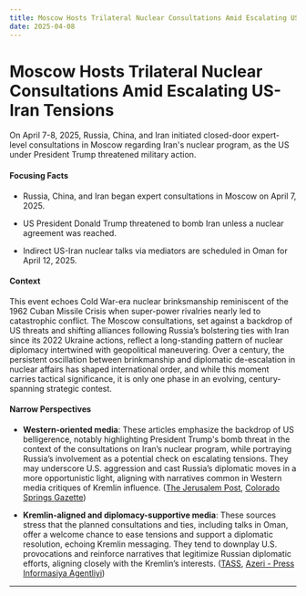 ```yaml
---
title: Moscow Hosts Trilateral Nuclear Consultations Amid Escalating US-Iran Tensions
date: 2025-04-08
---
```


# Moscow Hosts Trilateral Nuclear Consultations Amid Escalating US-Iran Tensions

On April 7-8, 2025, Russia, China, and Iran initiated closed-door expert-level consultations in Moscow regarding Iran's nuclear program, as the US under President Trump threatened military action.

#### Focusing Facts

- Russia, China, and Iran began expert consultations in Moscow on April 7, 2025.

- US President Donald Trump threatened to bomb Iran unless a nuclear agreement was reached.

- Indirect US-Iran nuclear talks via mediators are scheduled in Oman for April 12, 2025.

#### Context

This event echoes Cold War-era nuclear brinksmanship reminiscent of the 1962 Cuban Missile Crisis when super-power rivalries nearly led to catastrophic conflict. The Moscow consultations, set against a backdrop of US threats and shifting alliances following Russia’s bolstering ties with Iran since its 2022 Ukraine actions, reflect a long-standing pattern of nuclear diplomacy intertwined with geopolitical maneuvering. Over a century, the persistent oscillation between brinkmanship and diplomatic de-escalation in nuclear affairs has shaped international order, and while this moment carries tactical significance, it is only one phase in an evolving, century-spanning strategic contest.

#### Narrow Perspectives

- **Western-oriented media**: These articles emphasize the backdrop of US belligerence, notably highlighting President Trump's bomb threat in the context of the consultations on Iran’s nuclear program, while portraying Russia’s involvement as a potential check on escalating tensions. They may underscore U.S. aggression and cast Russia’s diplomatic moves in a more opportunistic light, aligning with narratives common in Western media critiques of Kremlin influence. ([The Jerusalem Post](https://www.jpost.com/breaking-news/article-849217), [Colorado Springs Gazette](https://gazette.com/news/us-world/kremlin-says-russia-is-ready-to-do-all-it-can-to-help-resolve-us-iran/article_92c80f93-8ba1-5f7b-a96a-3a208d1fdf8d.html))

- **Kremlin-aligned and diplomacy-supportive media**: These sources stress that the planned consultations and ties, including talks in Oman, offer a welcome chance to ease tensions and support a diplomatic resolution, echoing Kremlin messaging. They tend to downplay U.S. provocations and reinforce narratives that legitimize Russian diplomatic efforts, aligning closely with the Kremlin’s interests. ([TASS](https://tass.com/politics/1940247), [Azeri - Press Informasiya Agentliyi](https://en.apa.az/cis-countries/kremlin-russia-welcomes-contacts-between-us-and-iran-in-oman-464602))

---
